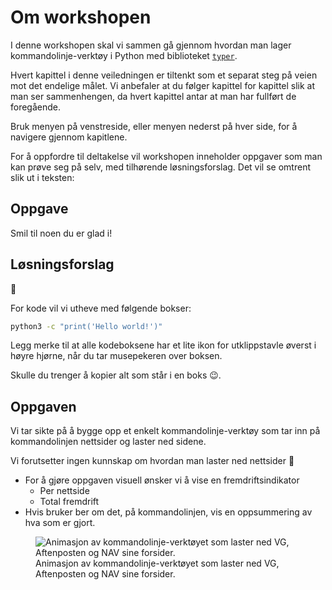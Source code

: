 # Om workshopen {.unnumbered}

I denne workshopen skal vi sammen gå gjennom hvordan man lager
kommandolinje-verktøy i Python med biblioteket
[`typer`](https://typer.tiangolo.com/).

Hvert kapittel i denne veiledningen er tiltenkt som et separat steg på veien mot
det endelige målet. Vi anbefaler at du følger kapittel for kapittel slik at man
ser sammenhengen, da hvert kapittel antar at man har fullført de foregående.

Bruk menyen på venstreside, eller menyen nederst på hver side, for å navigere
gjennom kapitlene.

For å oppfordre til deltakelse vil workshopen inneholder oppgaver som man
kan prøve seg på selv, med tilhørende løsningsforslag. Det vil se omtrent slik
ut i teksten:

::: {.callout-tip}
## Oppgave
Smil til noen du er glad i!
:::

::: {.callout-note collapse="true"}
## Løsningsforslag
🤩
:::

For kode vil vi utheve med følgende bokser:
```bash
python3 -c "print('Hello world!')"
```

::: {.column-margin}
Legg merke til at alle kodeboksene har et lite ikon for utklippstavle øverst i
høyre hjørne, når du tar musepekeren over boksen.

Skulle du trenger å kopier alt som står i en boks 😉.
:::

## Oppgaven
Vi tar sikte på å bygge opp et enkelt kommandolinje-verktøy som tar inn på
kommandolinjen nettsider og laster ned sidene. 

::: {.column-margin}
Vi forutsetter ingen kunnskap om hvordan man laster ned nettsider 🙌
:::

- For å gjøre oppgaven visuell ønsker vi å vise en fremdriftsindikator
  - Per nettside
  - Total fremdrift 
- Hvis bruker ber om det, på kommandolinjen, vis en oppsummering av hva som er
gjort.

![Animasjon av kommandolinje-verktøyet som laster ned VG, Aftenposten og NAV
sine forsider.](./assets/cli_workshop.gif)
